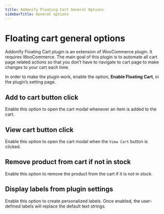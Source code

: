 ```yaml
---
title: Addonify Floating Cart General Options
sidebarTitle: General options
---
```


# Floating cart general options

Addonify Floating Cart plugin is an extension of WooCommerce plugin. It requires WooCommerce. The main goal of this plugin is to automate all cart page related actions so that you don’t have to navigate to cart page to make changes to your cart each time.

In order to make the plugin work, enable the option, **Enable Floating Cart**, in the plugin’s setting page.

## Add to cart button click

Enable this option to open the cart modal whenever an item is added to the cart.

## View cart button click

Enable this option to open the cart modal when the `View Cart` button is clicked.

## Remove product from cart if not in stock

Enable this option to remove the product from the cart if it is not in stock.

## Display labels from plugin settings

Enable this option to create personalized labels. Once enabled, the user-defined labels will replace the default text strings.
